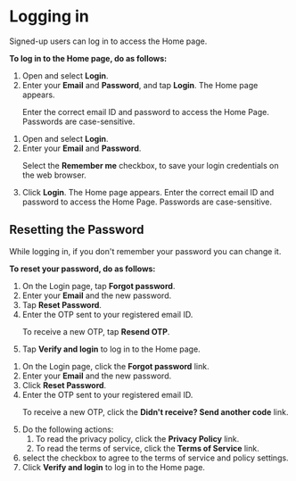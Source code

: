 
# Logging in

Signed-up users can log in to access the Home page.

<b>To log in to the Home page, do as follows:</b>

<Tabs>
<TabItem value="mentored mobile application" label="Mobile App" default>
<ol>
<li>Open <PartialExample mentored /> and select <b>Login</b>.</li>
<li> Enter your <b>Email</b> and <b>Password</b>, and tap <b>Login</b>. The Home page appears.
    <Admonition type="note">
    <p>Enter the correct email ID and password to access the Home Page. Passwords are case-sensitive.</p>
    </Admonition>
</li>
</ol>
</TabItem> 
<TabItem value="mentored portal" label="Web Portal">
<ol>
<li>Open <PartialExample mentored /> and select <b>Login</b>.</li>
<li>Enter your <b>Email</b> and <b>Password</b>.
    <Admonition type="tip">  
    <p>Select the <b>Remember me</b> checkbox, to save your login credentials on the web browser.</p>
    </Admonition>  
</li>
<li>Click <b>Login</b>. The Home page appears.
    <Admonition type="note">
    Enter the correct email ID and password to access the Home Page. Passwords are case-sensitive.
    </Admonition>
</li>
</ol>
</TabItem>
</Tabs>

## Resetting the Password

While logging in, if you don't remember your password you can change it.

<b>To reset your password, do as follows:</b>

<Tabs>
<TabItem value="mentored mobile application" label="Mobile App" default>
<ol>
<li>On the Login page, tap <b>Forgot password</b>.</li>
<li>Enter your <b>Email</b> and the new password.</li>
<li>Tap <b>Reset Password</b>.</li>
<li>Enter the OTP sent to your registered email ID.
    <Admonition type="tip">   
    <p>To receive a new OTP, tap <b>Resend OTP</b>.</p>
    </Admonition>  
</li>
<li>Tap <b>Verify and login</b> to log in to the Home page.</li>
</ol>
</TabItem>
<TabItem value="mentored portal" label="Web Portal">
<ol>
<li>On the Login page, click the <b>Forgot password</b> link.</li>
<li>Enter your <b>Email</b> and the new password.</li>
<li>Click <b>Reset Password</b>.</li>
<li>Enter the OTP sent to your registered email ID.
    <Admonition type="tip">    
    <p>To receive a new OTP, click the <b>Didn't receive? Send another code</b> link.</p>
    </Admonition>  
</li>
<li>Do the following actions:
    <ol>
    <li>To read the privacy policy, click the <b>Privacy Policy</b> link.</li>
    <li>To read the terms of service, click the <b>Terms of Service</b> link.</li>
    </ol>
</li>
<li>select the checkbox to agree to the terms of service and policy settings.</li>
<li>Click <b>Verify and login</b> to log in to the Home page.</li>
</ol>
</TabItem>
</Tabs>